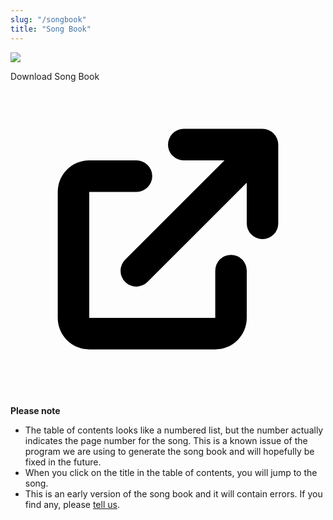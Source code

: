 ```yaml
---
slug: "/songbook"
title: "Song Book"
---
```



![](./songbook_banner.jpg)

<OutboundLink href="https://www.bahaisongproject.com/songbook.pdf" target="_blank" rel="noopener noreferrer" className="font-bold">Download Song Book
    <svg className="fill-current stroke-current w-4 ml-1 inline " viewBox="0 0 20 20">
        <path d="M11 3a1 1 0 100 2h2.586l-6.293 6.293a1 1 0 101.414 1.414L15 6.414V9a1 1 0 102 0V4a1 1 0 00-1-1h-5z"></path>
        <path d="M5 5a2 2 0 00-2 2v8a2 2 0 002 2h8a2 2 0 002-2v-3a1 1 0 10-2 0v3H5V7h3a1 1 0 000-2H5z"></path>
    </svg>
</OutboundLink>

**Please note**

- The table of contents looks like a numbered list, but the number actually indicates the page number for the song. This is a known issue of the program we are using to generate the song book and will hopefully be fixed in the future.
- When you click on the title in the table of contents, you will jump to the song.
- This is an early version of the song book and it will contain errors. If you find any, please [tell us](https://bahaisongproject.com/contact).